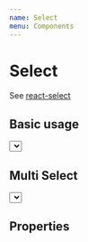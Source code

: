 ```yaml
---
name: Select
menu: Components
---
```



# Select

See [react-select](https://react-select.com/props)

## Basic usage

<Playground>
  <div>
    <Select
      options={[
        { label: 'Abkhazia', value: 'Abkhazia' },
        { label: 'Afghanistan', value: 'Afghanistan' },
        { label: 'Aland Islands', value: 'Aland Islands' },
        { label: 'Albania', value: 'Albania' },
        { label: 'Algeria', value: 'Algeria' },
        { label: 'American Samoa', value: 'American Samoa' },
        { label: 'Andorra', value: 'Andorra' },
        { label: 'Angola', value: 'Angola' },
        { label: 'Anguilla', value: 'Anguilla' },
        { label: 'Antarctica', value: 'Antarctica' },
        { label: 'Antigua and Barbuda', value: 'Antigua and Barbuda' },
        { label: 'Argentina', value: 'Argentina' },
        { label: 'Armenia', value: 'Armenia' },
        { label: 'Aruba', value: 'Aruba' },
        { label: 'Ascension', value: 'Ascension' },
        { label: 'Australia', value: 'Australia' },
        { label: 'Austria', value: 'Austria' },
        { label: 'Azerbaijan', value: 'Azerbaijan' },
        { label: 'Bahamas', value: 'Bahamas' },
        { label: 'Bahrain', value: 'Bahrain' },
        { label: 'Bangladesh', value: 'Bangladesh' },
        { label: 'Barbados', value: 'Barbados' },
        { label: 'Belarus', value: 'Belarus' },
        { label: 'Belgium', value: 'Belgium' },
        { label: 'Belize', value: 'Belize' },
        { label: 'Benin', value: 'Benin' },
        { label: 'Bermuda', value: 'Bermuda' },
        { label: 'Bhutan', value: 'Bhutan' },
        { label: 'Bolivia', value: 'Bolivia' },
        { label: 'Bonaire', value: 'Bonaire' },
        { label: 'Bosnia and Herzegovina', value: 'Bosnia and Herzegovina' },
        { label: 'Botswana', value: 'Botswana' },
        { label: 'Brazil', value: 'Brazil' },
        { label: 'British Virgin Islands', value: 'British Virgin Islands' },
        { label: 'Brunei', value: 'Brunei' },
        { label: 'Bulgaria', value: 'Bulgaria' },
        { label: 'Burkina Faso', value: 'Burkina Faso' },
        { label: 'Burundi', value: 'Burundi' },
        { label: 'Cambodia', value: 'Cambodia' },
        { label: 'Cameroon', value: 'Cameroon' },
        { label: 'Canada', value: 'Canada' },
        { label: 'Cape Verde', value: 'Cape Verde' },
        { label: 'Central African Republic', value: 'Central African Republic' },
        { label: 'Cayman Islands', value: 'Cayman Islands' },
        { label: 'Chad', value: 'Chad' },
        { label: 'Chile', value: 'Chile' },
        { label: 'China', value: 'China' },
        { label: 'Christmas Island', value: 'Christmas Island' },
        { label: 'Cocos (Keeling) Islands', value: 'Cocos (Keeling) Islands' },
        { label: 'Colombia', value: 'Colombia' },
        { label: 'Comoros', value: 'Comoros' },
        { label: 'Cook Islands', value: 'Cook Islands' },
        { label: 'Costa Rica', value: 'Costa Rica' },
        { label: 'Croatia', value: 'Croatia' },
        { label: 'Cuba', value: 'Cuba' },
        { label: 'Curacao', value: 'Curacao' },
        { label: 'Cyprus', value: 'Cyprus' },
        { label: 'Czech Republic', value: 'Czech Republic' },
        { label: 'Denmark', value: 'Denmark' },
        { label: 'Djibouti', value: 'Djibouti' },
        { label: 'Dominica', value: 'Dominica' },
        { label: 'Dominican Republic', value: 'Dominican Republic' },
        { label: 'Donetsk\'s Republic', value: 'Donetsk\'s Republic' },
        { label: 'DR Congo', value: 'DR Congo' },
        { label: 'Ecuador', value: 'Ecuador' },
        { label: 'Egypt', value: 'Egypt' },
        { label: 'El Salvador', value: 'El Salvador' },
        { label: 'Equatorial Guinea', value: 'Equatorial Guinea' },
        { label: 'Eritrea', value: 'Eritrea' },
        { label: 'Estonia', value: 'Estonia' },
        { label: 'Ethiopia', value: 'Ethiopia' },
        { label: 'Falkland Islands', value: 'Falkland Islands' },
        { label: 'Faroe Islands', value: 'Faroe Islands' },
        { label: 'Fiji', value: 'Fiji' },
        { label: 'Finland', value: 'Finland' },
        { label: 'France', value: 'France' },
        { label: 'FS Micronesia', value: 'FS Micronesia' },
        { label: 'French Guiana', value: 'French Guiana' },
        { label: 'French Polynesia', value: 'French Polynesia' },
        { label: 'Gabon', value: 'Gabon' },
        { label: 'Gambia', value: 'Gambia' },
        { label: 'Georgia', value: 'Georgia' },
        { label: 'Germany', value: 'Germany' },
        { label: 'Ghana', value: 'Ghana' },
        { label: 'Gibraltar', value: 'Gibraltar' },
        { label: 'Greece', value: 'Greece' },
        { label: 'Greenland', value: 'Greenland' },
        { label: 'Grenada', value: 'Grenada' },
        { label: 'Guam', value: 'Guam' },
        { label: 'Guadalupe', value: 'Guadalupe' },
        { label: 'Guatemala', value: 'Guatemala' },
        { label: 'Guernsey', value: 'Guernsey' },
        { label: 'Guinea', value: 'Guinea' },
        { label: 'Guinea-Bissau', value: 'Guinea-Bissau' },
        { label: 'Guyana', value: 'Guyana' },
        { label: 'Haiti', value: 'Haiti' },
        { label: 'Honduras', value: 'Honduras' },
        { label: 'Hong Kong', value: 'Hong Kong' },
        { label: 'Hungary', value: 'Hungary' },
        { label: 'Iceland', value: 'Iceland' },
        { label: 'India', value: 'India' },
        { label: 'Indonesia', value: 'Indonesia' },
        { label: 'Iran', value: 'Iran' },
        { label: 'Iraq', value: 'Iraq' },
        { label: 'Ireland', value: 'Ireland' },
        { label: 'Isle of Man', value: 'Isle of Man' },
        { label: 'Israel', value: 'Israel' },
        { label: 'Italy', value: 'Italy' },
        { label: 'Ivory Coast', value: 'Ivory Coast' },
        { label: 'Jamaica', value: 'Jamaica' },
        { label: 'Jan Mayen', value: 'Jan Mayen' },
        { label: 'Japan', value: 'Japan' },
        { label: 'Jersey', value: 'Jersey' },
        { label: 'Jordan', value: 'Jordan' },
        { label: 'Kazakhstan', value: 'Kazakhstan' },
        { label: 'Kenya', value: 'Kenya' },
        { label: 'Kiribati', value: 'Kiribati' },
        { label: 'Kosovo', value: 'Kosovo' },
        { label: 'Kuwait', value: 'Kuwait' },
        { label: 'Kyrgyzstan', value: 'Kyrgyzstan' },
        { label: 'Laos', value: 'Laos' },
        { label: 'Latvia', value: 'Latvia' },
        { label: 'Lebanon', value: 'Lebanon' },
        { label: 'Lesotho', value: 'Lesotho' },
        { label: 'Liberia', value: 'Liberia' },
        { label: 'Libya', value: 'Libya' },
        { label: 'Liechtenstein', value: 'Liechtenstein' },
        { label: 'Lithuania', value: 'Lithuania' },
        { label: 'Luhansk Republic', value: 'Luhansk Republic' },
        { label: 'Luxembourg', value: 'Luxembourg' },
        { label: 'Macau', value: 'Macau' },
        { label: 'Macedonia', value: 'Macedonia' },
        { label: 'Madagascar', value: 'Madagascar' },
        { label: 'Malawi', value: 'Malawi' },
        { label: 'Malaysia', value: 'Malaysia' },
        { label: 'Maldives', value: 'Maldives' },
        { label: 'Mali', value: 'Mali' },
        { label: 'Malta', value: 'Malta' },
        { label: 'Marshall Islands', value: 'Marshall Islands' },
        { label: 'Martinique', value: 'Martinique' },
        { label: 'Mauritania', value: 'Mauritania' },
        { label: 'Mauritius', value: 'Mauritius' },
        { label: 'Mayotte', value: 'Mayotte' },
        { label: 'Mexico', value: 'Mexico' },
        { label: 'Moldova', value: 'Moldova' },
        { label: 'Monaco', value: 'Monaco' },
        { label: 'Mongolia', value: 'Mongolia' },
        { label: 'Montserrat', value: 'Montserrat' },
        { label: 'Montenegro', value: 'Montenegro' },
        { label: 'Morocco', value: 'Morocco' },
        { label: 'Mozambique', value: 'Mozambique' },
        { label: 'Myanmar', value: 'Myanmar' },
        { label: 'Nagorno-Karabakh', value: 'Nagorno-Karabakh' },
        { label: 'Namibia', value: 'Namibia' },
        { label: 'Nauru', value: 'Nauru' },
        { label: 'Nepal', value: 'Nepal' },
        { label: 'Netherlands', value: 'Netherlands' },
        { label: 'New Caledonia', value: 'New Caledonia' },
        { label: 'New Zealand', value: 'New Zealand' },
        { label: 'Nicaragua', value: 'Nicaragua' },
        { label: 'Niger', value: 'Niger' },
        { label: 'Nigeria', value: 'Nigeria' },
        { label: 'Niue', value: 'Niue' },
        { label: 'Norfolk Island', value: 'Norfolk Island' },
        { label: 'North Korea', value: 'North Korea' },
        { label: 'Northern Cyprus', value: 'Northern Cyprus' },
        { label: 'Northern Mariana Islands', value: 'Northern Mariana Islands' },
        { label: 'Norway', value: 'Norway' },
        { label: 'Oman', value: 'Oman' },
        { label: 'Pakistan', value: 'Pakistan' },
        { label: 'Palau', value: 'Palau' },
        { label: 'Palestinian Territories', value: 'Palestinian Territories' },
        { label: 'Panama', value: 'Panama' },
        { label: 'Papua New Guinea', value: 'Papua New Guinea' },
        { label: 'Paraguay', value: 'Paraguay' },
        { label: 'Peru', value: 'Peru' },
        { label: 'Philippines', value: 'Philippines' },
        { label: 'Pitcairn Islands', value: 'Pitcairn Islands' },
        { label: 'Poland', value: 'Poland' },
        { label: 'Portugal', value: 'Portugal' },
        { label: 'Puerto Rico', value: 'Puerto Rico' },
        { label: 'Qatar', value: 'Qatar' },
        { label: 'Reunion', value: 'Reunion' },
        { label: 'Romania', value: 'Romania' },
        { label: 'Russia', value: 'Russia' },
        { label: 'Rwanda', value: 'Rwanda' },
        { label: 'Republic of the Congo', value: 'Republic of the Congo' },
        { label: 'Saba', value: 'Saba' },
        { label: 'Sahrawi Republic', value: 'Sahrawi Republic' },
        { label: 'Saint Barthelemy', value: 'Saint Barthelemy' },
        { label: 'Saint Helena', value: 'Saint Helena' },
        { label: 'Saint Kitts and Nevis', value: 'Saint Kitts and Nevis' },
        { label: 'Saint Lucia', value: 'Saint Lucia' },
        { label: 'Saint Martin', value: 'Saint Martin' },
        { label: 'Saint Pierre and Miquelon', value: 'Saint Pierre and Miquelon' },
        { label: 'Saint Vincent and the Grenadines', value: 'Saint Vincent and the Grenadines' },
        { label: 'Samoa', value: 'Samoa' },
        { label: 'San Marino', value: 'San Marino' },
        { label: 'Sao Tome and Principe', value: 'Sao Tome and Principe' },
        { label: 'Saudi Arabia', value: 'Saudi Arabia' },
        { label: 'Sealand', value: 'Sealand' },
        { label: 'Senegal', value: 'Senegal' },
        { label: 'Serbia', value: 'Serbia' },
        { label: 'Seychelles', value: 'Seychelles' },
        { label: 'Sierra Leone', value: 'Sierra Leone' },
        { label: 'Singapore', value: 'Singapore' },
        { label: 'Sint Eustatius', value: 'Sint Eustatius' },
        { label: 'Sint Maarten', value: 'Sint Maarten' },
        { label: 'Slovakia', value: 'Slovakia' },
        { label: 'Slovenia', value: 'Slovenia' },
        { label: 'Solomon Islands', value: 'Solomon Islands' },
        { label: 'Somalia', value: 'Somalia' },
        { label: 'Somaliland', value: 'Somaliland' },
        { label: 'South Africa', value: 'South Africa' },
        { label: 'South Georgia and the South Sandwich Islands', value: 'South Georgia and the South Sandwich Islands' },
        { label: 'South Korea', value: 'South Korea' },
        { label: 'South Ossetia', value: 'South Ossetia' },
        { label: 'South Sudan', value: 'South Sudan' },
        { label: 'Spain', value: 'Spain' },
        { label: 'Sri Lanka', value: 'Sri Lanka' },
        { label: 'Sudan', value: 'Sudan' },
        { label: 'Suriname', value: 'Suriname' },
        { label: 'Svalbard', value: 'Svalbard' },
        { label: 'Swaziland', value: 'Swaziland' },
        { label: 'Sweden', value: 'Sweden' },
        { label: 'Switzerland', value: 'Switzerland' },
        { label: 'Syria', value: 'Syria' },
        { label: 'Taiwan', value: 'Taiwan' },
        { label: 'Tajikistan', value: 'Tajikistan' },
        { label: 'Tanzania', value: 'Tanzania' },
        { label: 'Thailand', value: 'Thailand' },
        { label: 'Timor-Leste', value: 'Timor-Leste' },
        { label: 'Togo', value: 'Togo' },
        { label: 'Tokelau', value: 'Tokelau' },
        { label: 'Tonga', value: 'Tonga' },
        { label: 'Transnistria', value: 'Transnistria' },
        { label: 'Tibet', value: 'Tibet' },
        { label: 'Trinidad and Tobago', value: 'Trinidad and Tobago' },
        { label: 'Tristan da Cunha', value: 'Tristan da Cunha' },
        { label: 'Tunisia', value: 'Tunisia' },
        { label: 'Turkey', value: 'Turkey' },
        { label: 'Turkmenistan', value: 'Turkmenistan' },
        { label: 'Turks and Caicos', value: 'Turks and Caicos' },
        { label: 'Tuvalu', value: 'Tuvalu' },
        { label: 'Uganda', value: 'Uganda' },
        { label: 'Ukraine', value: 'Ukraine' },
        { label: 'United Arab Emirates', value: 'United Arab Emirates' },
        { label: 'United Kingdom', value: 'United Kingdom' },
        { label: 'United States of America', value: 'United States of America' },
        { label: 'Uruguay', value: 'Uruguay' },
        { label: 'US Virgin Islands', value: 'US Virgin Islands' },
        { label: 'Uzbekistan', value: 'Uzbekistan' },
        { label: 'Vanuatu', value: 'Vanuatu' },
        { label: 'Vatican City', value: 'Vatican City' },
        { label: 'Venezuela', value: 'Venezuela' },
        { label: 'Vietnam', value: 'Vietnam' },
        { label: 'Wallis and Futuna', value: 'Wallis and Futuna' },
        { label: 'Yemen', value: 'Yemen' },
        { label: 'Zambia', value: 'Zambia' },
        { label: 'Zimbabwe', value: 'Zimbabwe' }
      ]}
    />
  </div>
</Playground>

## Multi Select

<Playground>
  <div>
    <Select
      isMulti={true}
      options={[
        { label: 'React', value: 'React' },
        { label: 'Vue', value: 'Vue' },
        { label: 'Svelte', value: 'Svelte' },
        { label: 'Angular', value: 'Angular' }
      ]}
    />
  </div>
</Playground>

## Properties

<Props of={Select}></Props>
